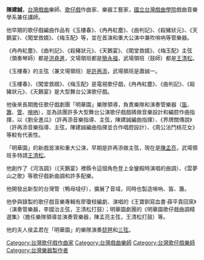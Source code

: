 {{vfd|沒有足夠的可靠資料來源能夠讓這個條目符合[[Wikipedia:關注度|Wikipedia:關注度]]中的標準|date=2022/06/17}}
{{Notability|3=Biographies|time=2022-05-18T04:57:32+00:00}}
{{BLP unsourced|time=2022-05-18T04:57:32+00:00}}
'''陳建誠'''，[[台灣|台灣]][[戲曲|戲曲]]樂師、[[歌仔戲|歌仔戲]]作曲家、樂器工藝家，[[國立台灣戲曲學院|國立台灣戲曲學院]]戲曲音樂學系兼任講師。

他早期的歌仔戲編曲作品有《玉樓春》、《冉冉紅塵》、《曲判記》、《殺豬狀元》、《天鵝宴》、《闖堂救婿》、《梅玉配》等，並在首演和重大公演中兼吹嗩吶等管樂器。

《冉冉紅塵》、《曲判記》、《殺豬狀元》、《天鵝宴》、《闖堂救婿》、《梅玉配》主弦（領奏琴師）都是[[洪堯進|洪堯進]]，文場領班都是[[簡永福|簡永福]]，武場領班（鼓師）都是[[王清松|王清松]]。

《玉樓春》的主弦（兼文場領班）是[[許再添|許再添]]，武場領班是蕭誠一。

《玉樓春》、《闖堂救婿》、《梅玉配》是電視歌仔戲，《冉冉紅塵》、《曲判記》、《殺豬狀元》、《天鵝宴》是大型舞台公演歌仔戲。

他後來長期擔任歌仔戲劇團「明華園」樂隊領導，負責樂隊和演奏管樂器（[[笛|笛]]、[[簫|簫]]、[[管|管]]、[[嗩吶|嗩吶]]），並為該團許多大型舞台公演歌仔戲戲碼做音樂設計和編腔作曲指揮，以《劉全進瓜》（許再添音樂指導、主弦，陳建誠編曲指揮）、《界牌關傳說》（許再添音樂指導、主弦，陳建誠編曲指揮並合作唱腔設計）、《周公法鬥桃花女》等較有代表性。

「明華園」的新戲首演和重大公演，早期是許再添做主弦，現在是[[陳孟亮|陳孟亮]]，武場領班多特請[[王清松|王清松]]。

他創作了《河洛調》（《天鵝宴》裡縣令這個角色登上金鑾殿時演唱的曲調）、《雲夢山之歌》等歌仔戲新曲調和許多配樂。

他開發出新型的台灣管（鴨母噠仔），擴展了音域，同時也製造嗩吶、笛、簫。

他參與錄製的歌仔戲音樂專輯有廖瓊枝編劇、演唱的《王寶釧寫血書·薛平貴回窯》（演奏管樂器，李國治主弦，王清松打鼓）；明華園劇團的《明華園歌仔戲曲調精選集》（擔任樂隊領導並演奏管樂器，陳孟亮主弦，王清松打鼓）等。

他的夫人侯孟君在「明華園」的樂隊演奏[[琵琶|琵琶]]和[[三弦|三弦]]。

[[Category:台灣歌仔戲作曲家|Category:台灣歌仔戲作曲家]]
[[Category:台灣戲曲樂師|Category:台灣戲曲樂師]]
[[Category:台灣歌仔戲樂師|Category:台灣歌仔戲樂師]]
[[Category:台灣樂器製作者|Category:台灣樂器製作者]]